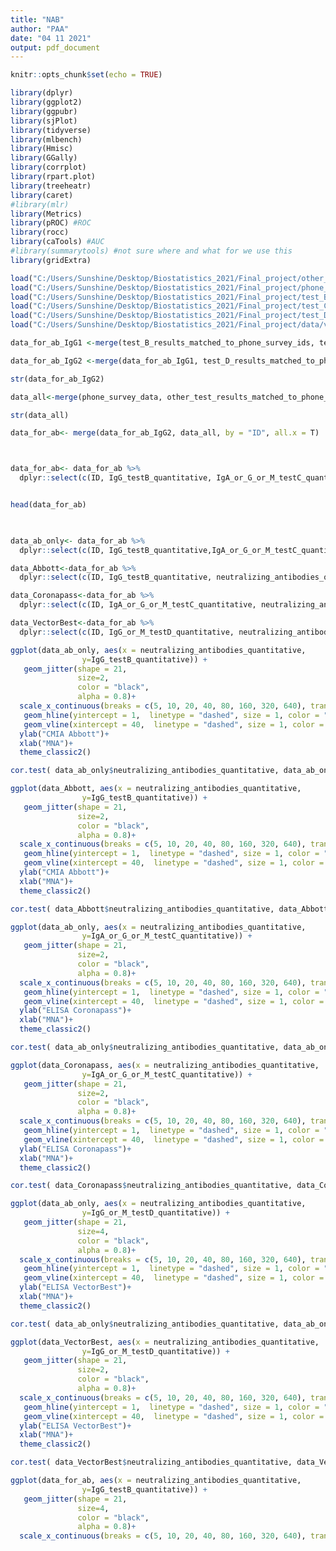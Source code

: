 ```yaml
---
title: "NAB"
author: "PAA"
date: "04 11 2021"
output: pdf_document
---
```


```r
knitr::opts_chunk$set(echo = TRUE)
```

```r
library(dplyr)
library(ggplot2)
library(ggpubr)
library(sjPlot)
library(tidyverse) 
library(mlbench) 
library(Hmisc) 
library(GGally)
library(corrplot) 
library(rpart.plot) 
library(treeheatr)
library(caret) 
#library(mlr) 
library(Metrics) 
library(pROC) #ROC
library(rocc)
library(caTools) #AUC
#library(summarytools) #not sure where and what for we use this
library(gridExtra)


```



```r
load("C:/Users/Sunshine/Desktop/Biostatistics_2021/Final_project/other_test_results_matched_to_phone_survey_ids.rdata")
load("C:/Users/Sunshine/Desktop/Biostatistics_2021/Final_project/phone_survey_data.rdata")
load("C:/Users/Sunshine/Desktop/Biostatistics_2021/Final_project/test_B_results_matched_to_phone_survey_ids.rdata")
load("C:/Users/Sunshine/Desktop/Biostatistics_2021/Final_project/test_C_results_matched_to_phone_survey_ids.rdata")
load("C:/Users/Sunshine/Desktop/Biostatistics_2021/Final_project/test_D_results_matched_to_phone_survey_ids.rdata")
load("C:/Users/Sunshine/Desktop/Biostatistics_2021/Final_project/data/validation_of_covid_tests/test_nab.rda")

```


```r

data_for_ab_IgG1 <-merge(test_B_results_matched_to_phone_survey_ids, test_C_results_matched_to_phone_survey_ids, by = "ID", all.x = T)

data_for_ab_IgG2 <-merge(data_for_ab_IgG1, test_D_results_matched_to_phone_survey_ids, by = "ID", all.x = T)

str(data_for_ab_IgG2)

data_all<-merge(phone_survey_data, other_test_results_matched_to_phone_survey_ids, by = "ID", all.y = T)

str(data_all)

data_for_ab<- merge(data_for_ab_IgG2, data_all, by = "ID", all.x = T)



data_for_ab<- data_for_ab %>% 
  dplyr::select(c(ID, IgG_testB_quantitative, IgA_or_G_or_M_testC_quantitative, IgG_or_M_testD_quantitative, male, district, age, travelled, used_transport, selftested_covid, selftested_covid_positive, street_used_mask, washing_hands_more, health_level, smoking, smoked_previously, smoking_start_age, smoking_giveup_age, cigarettes_per_day, drinks_coffee, coffee_cups_per_day, times_sick, cough_past, fever_past, sorethroat_past, anosmia_past, runnynose_past, fatigue_past, nosymptoms_past, self_medical_checkups, ct_scan, mri, ultrasonography, fluorography, mammography, x_ray, visit_doctor, no_checkups, allergies, chronical_diseases,wears_glasses, lives_alone, num_people_home, under_18, over_65, spouse_or_partner, other_people, no_pets, dogs, cats, rodents, birds, other_pets, not_sure_pets, income_level, work_status, study_status, received_pension_or_other_support, job_search, manages_people, physical_labour, work_with_people, education_level, cough_now, fever_now, sorethroat_now, anosmia_now, runnynose_now, fatigue_now, nosymptoms_now, IgE_general_quantitative, VitaminD, VitaminD_analyzer, IgG_hpylori, Hemoglobin_A0, Cholesterin, Triglycerides, VLDL, LDL, HDL, Atherogenic_index, neutralizing_antibodies_quantitative))


head(data_for_ab)

 
```

```r

data_ab_only<- data_for_ab %>% 
  dplyr::select(c(ID, IgG_testB_quantitative,IgA_or_G_or_M_testC_quantitative, IgG_or_M_testD_quantitative, neutralizing_antibodies_quantitative))

data_Abbott<-data_for_ab %>% 
  dplyr::select(c(ID, IgG_testB_quantitative, neutralizing_antibodies_quantitative)) %>% filter(IgG_testB_quantitative>=1&neutralizing_antibodies_quantitative>=40)

data_Coronapass<-data_for_ab %>% 
  dplyr::select(c(ID, IgA_or_G_or_M_testC_quantitative, neutralizing_antibodies_quantitative)) %>% filter(IgA_or_G_or_M_testC_quantitative>=1&neutralizing_antibodies_quantitative>=40)

data_VectorBest<-data_for_ab %>% 
  dplyr::select(c(ID, IgG_or_M_testD_quantitative, neutralizing_antibodies_quantitative)) %>% filter(IgG_or_M_testD_quantitative>=1&neutralizing_antibodies_quantitative>=40)

```

```r

ggplot(data_ab_only, aes(x = neutralizing_antibodies_quantitative,
                y=IgG_testB_quantitative)) +
   geom_jitter(shape = 21,
               size=2,
               color = "black",
               alpha = 0.8)+
  scale_x_continuous(breaks = c(5, 10, 20, 40, 80, 160, 320, 640), trans = "log2")+
   geom_hline(yintercept = 1,  linetype = "dashed", size = 1, color = "grey50")+
   geom_vline(xintercept = 40,  linetype = "dashed", size = 1, color = "grey50")+
  ylab("CMIA Abbott")+
  xlab("MNA")+
  theme_classic2()

cor.test( data_ab_only$neutralizing_antibodies_quantitative, data_ab_only$IgG_testB_quantitative, method = c("spearman"), conf.level = 0.95)


```

```r

ggplot(data_Abbott, aes(x = neutralizing_antibodies_quantitative,
                y=IgG_testB_quantitative)) +
   geom_jitter(shape = 21,
               size=2,
               color = "black",
               alpha = 0.8)+
  scale_x_continuous(breaks = c(5, 10, 20, 40, 80, 160, 320, 640), trans = "log2")+
   geom_hline(yintercept = 1,  linetype = "dashed", size = 1, color = "grey50")+
   geom_vline(xintercept = 40,  linetype = "dashed", size = 1, color = "grey50")+
  ylab("CMIA Abbott")+
  xlab("MNA")+
  theme_classic2()

cor.test( data_Abbott$neutralizing_antibodies_quantitative, data_Abbott$IgG_testB_quantitative, method = c("spearman"), conf.level = 0.95)


```


```r

ggplot(data_ab_only, aes(x = neutralizing_antibodies_quantitative,
                y=IgA_or_G_or_M_testC_quantitative)) +
   geom_jitter(shape = 21,
               size=2,
               color = "black",
               alpha = 0.8)+
  scale_x_continuous(breaks = c(5, 10, 20, 40, 80, 160, 320, 640), trans = "log2")+
   geom_hline(yintercept = 1,  linetype = "dashed", size = 1, color = "grey50")+
   geom_vline(xintercept = 40,  linetype = "dashed", size = 1, color = "grey50")+
  ylab("ELISA Coronapass")+
  xlab("MNA")+
  theme_classic2()

cor.test( data_ab_only$neutralizing_antibodies_quantitative, data_ab_only$IgA_or_G_or_M_testC_quantitative, method = c("spearman"), conf.level = 0.95)


```


```r

ggplot(data_Coronapass, aes(x = neutralizing_antibodies_quantitative,
                y=IgA_or_G_or_M_testC_quantitative)) +
   geom_jitter(shape = 21,
               size=2,
               color = "black",
               alpha = 0.8)+
  scale_x_continuous(breaks = c(5, 10, 20, 40, 80, 160, 320, 640), trans = "log2")+
   geom_hline(yintercept = 1,  linetype = "dashed", size = 1, color = "grey50")+
   geom_vline(xintercept = 40,  linetype = "dashed", size = 1, color = "grey50")+
  ylab("ELISA Coronapass")+
  xlab("MNA")+
  theme_classic2()

cor.test( data_Coronapass$neutralizing_antibodies_quantitative, data_Coronapass$IgA_or_G_or_M_testC_quantitative, method = c("spearman"), conf.level = 0.95)


```

```r

ggplot(data_ab_only, aes(x = neutralizing_antibodies_quantitative,
                y=IgG_or_M_testD_quantitative)) +
   geom_jitter(shape = 21,
               size=4,
               color = "black",
               alpha = 0.8)+
  scale_x_continuous(breaks = c(5, 10, 20, 40, 80, 160, 320, 640), trans = "log2")+
   geom_hline(yintercept = 1,  linetype = "dashed", size = 1, color = "grey50")+
   geom_vline(xintercept = 40,  linetype = "dashed", size = 1, color = "grey50")+
  ylab("ELISA VectorBest")+
  xlab("MNA")+
  theme_classic2()

cor.test( data_ab_only$neutralizing_antibodies_quantitative, data_ab_only$IgG_or_M_testD_quantitative, method = c("spearman"), conf.level = 0.95)


```

```r

ggplot(data_VectorBest, aes(x = neutralizing_antibodies_quantitative,
                y=IgG_or_M_testD_quantitative)) +
   geom_jitter(shape = 21,
               size=2,
               color = "black",
               alpha = 0.8)+
  scale_x_continuous(breaks = c(5, 10, 20, 40, 80, 160, 320, 640), trans = "log2")+
   geom_hline(yintercept = 1,  linetype = "dashed", size = 1, color = "grey50")+
   geom_vline(xintercept = 40,  linetype = "dashed", size = 1, color = "grey50")+
  ylab("ELISA VectorBest")+
  xlab("MNA")+
  theme_classic2()

cor.test( data_VectorBest$neutralizing_antibodies_quantitative, data_VectorBest$IgG_or_M_testD_quantitative, method = c("spearman"), conf.level = 0.95)


```

```r

ggplot(data_for_ab, aes(x = neutralizing_antibodies_quantitative,
                y=IgG_testB_quantitative)) +
   geom_jitter(shape = 21,
               size=4,
               color = "black",
               alpha = 0.8)+
  scale_x_continuous(breaks = c(5, 10, 20, 40, 80, 160, 320, 640), trans = "log2")

```

